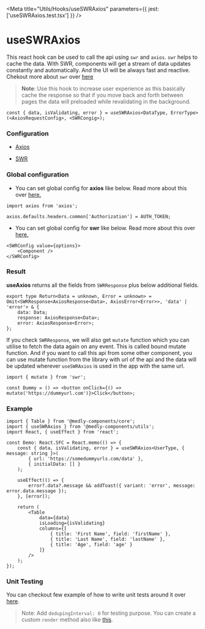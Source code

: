 
<Meta title="Utils/Hooks/useSWRAxios" parameters={{ jest: ['useSWRAxios.test.tsx'] }} />

# useSWRAxios

This react hook can be used to call the api using `swr` and `axios`. `swr` helps to cache the data. With SWR, components will get a stream of data updates constantly and automatically. And the UI will be always fast and reactive. Chekout more about `swr` over [here](https://swr.vercel.app/)

> **Note**: Use this hook to increase user experience as this basically cache the response so that if you move back and forth between pages the data will preloaded while revalidating in the background.

```tsx
const { data, isValidating, error } = useSWRAxios<DataType, ErrorType>(<AxiosRequestConfig>, <SWRCongig>);
```

### Configuration

-   [Axios](https://github.com/axios/axios#request-config)

-   [SWR](https://swr.vercel.app/docs/options#options)

### Global configuration

-   You can set global config for **axios** like below. Read more about this over [here.](https://github.com/axios/axios#global-axios-defaults)

```tsx
import axios from 'axios';

axios.defaults.headers.common['Authorization'] = AUTH_TOKEN;
```

-   You can set global config for **swr** like below. Read more about this over [here.](https://swr.vercel.app/docs/global-configuration)

```tsx
<SWRConfig value={options}>
    <Component />
</SWRConfig>
```

### Result

**useAxios** returns all the fields from `SWRResponse` plus below additional fields.

```tsx
export type Return<Data = unknown, Error = unknown> = Omit<SWRResponse<AxiosResponse<Data>, AxiosError<Error>>, 'data' | 'error'> & {
    data: Data;
    response: AxiosResponse<Data>;
    error: AxiosResponse<Error>;
};
```

If you check `SWRResponse`, we will also get `mutate` function which you can utilise to fetch the data again on any event. This is called bound mutate function. And if you want to call this api from some other component, you can use mutate function from the library with url of the api and the data will be updated wherever `useSWRAxios` is used in the app with the same url.

```tsx
import { mutate } from 'swr';

const Dummy = () => <button onClick={() => mutate('https://dummyurl.com')}>Click</button>;
```

### Example

```tsx
import { Table } from '@medly-components/core';
import { useSWRAxios } from '@medly-components/utils';
import React, { useEffect } from 'react';

const Demo: React.SFC = React.memo(() => {
    const { data, isValidating, error } = useSWRAxios<UserType, { message: string }>(
        { url: 'https://somedummyurls.com/data' },
        { initialData: [] }
    );

    useEffect(() => {
        error?.data?.message && addToast({ variant: 'error', message: error.data.message });
    }, [error]);

    return (
        <Table
            data={data}
            isLoading={isValidating}
            columns={[
                { title: 'First Name', field: 'firstName' },
                { title: 'Last Name', field: 'lastName' },
                { title: 'Age', field: 'age' }
            ]}
        />
    );
});
```

### Unit Testing

You can checkout few example of how to write unit tests around it over [here](https://github.com/medly/medly-components/blob/master/packages/utils/src/hooks/useSWRAxios/useSWRAxios.test.tsx).

> Note: Add `dedupingInterval: 0` for testing purpose. You can create a custom `render` method also like [this](https://github.com/medly/medly-components/blob/master/packages/utils/src/test-utils.tsx).
